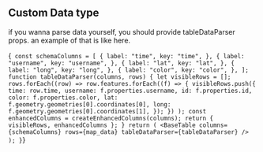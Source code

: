 ## Custom Data type


<CustomDataType />


if you wanna parse data yourself, you should provide tableDataParser props.
an example of that is like here.

<SyntaxHighlighter>{`
const schemaColumns = [
  {
    label: "time",
    key: "time",
  },
  {
    label: "username",
    key: "username",
  },
  {
    label: "lat",
    key: "lat",
  },
  {
    label: "long",
    key: "long",
  },
  {
    label: "color",
    key: "color",
  },
];
function tableDataParser(columns, rows) {
  let visibleRows = [];
  rows.forEach((row) =>
    row.features.forEach((f) => {
      visibleRows.push({
        time: row.time,
        username: f.properties.username,
        id: f.properties.id,
        color: f.properties.color,
        lat: f.geometry.geometries[0].coordinates[0],
        long: f.geometry.geometries[0].coordinates[1],
      });
    })
  );
  const enhancedColumns = createEnhancedColumns(columns);
  return { visibleRows, enhancedColumns };
}
  return (
    <BaseTable
      columns={schemaColumns}
      rows={map_data}
      tableDataParser={tableDataParser}
    />
  );
}`}</SyntaxHighlighter>

